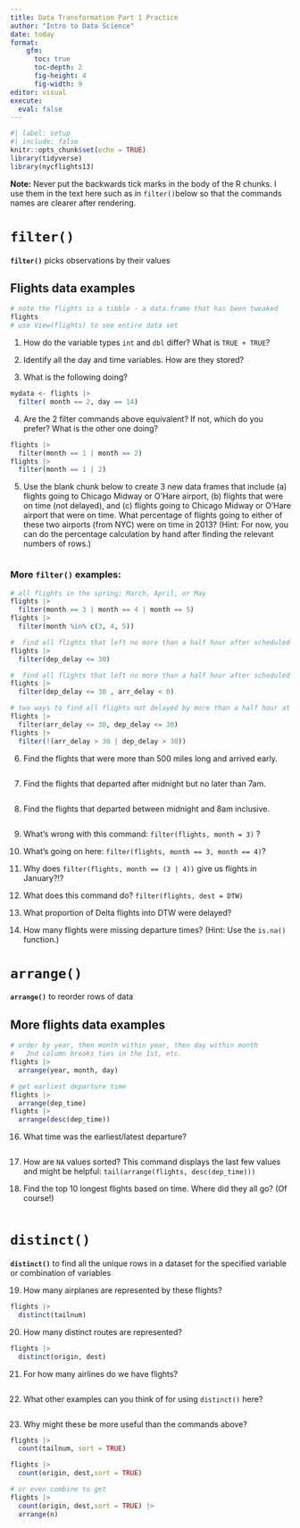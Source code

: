 ```yaml
---
title: Data Transformation Part 1 Practice
author: "Intro to Data Science"
date: today
format: 
    gfm: 
      toc: true
      toc-depth: 2
      fig-height: 4
      fig-width: 9
editor: visual
execute: 
  eval: false
---
```


```r
#| label: setup
#| include: false
knitr::opts_chunk$set(echo = TRUE)
library(tidyverse)
library(nycflights13)  
```

**Note:** Never put the backwards tick marks in the body of the R chunks. I use them in the text here such as in `filter()`below so that the commands names are clearer after rendering.

# `filter()`

**`filter()`** picks observations by their values

## Flights data examples

```r
# note the flights is a tibble - a data.frame that has been tweaked
flights  
# use View(flights) to see entire data set
```

1)  How do the variable types `int` and `dbl` differ? What is `TRUE + TRUE`?

2)  Identify all the day and time variables. How are they stored?

3)  What is the following doing?

```r
mydata <- flights |> 
  filter( month == 2, day == 14) 
```

4)  Are the 2 filter commands above equivalent? If not, which do you prefer? What is the other one doing?

```r
flights |> 
  filter(month == 1 | month == 2) 
flights |> 
  filter(month == 1 | 2)
```

5)  Use the blank chunk below to create 3 new data frames that include (a) flights going to Chicago Midway or O'Hare airport, (b) flights that were on time (not delayed), and (c) flights going to Chicago Midway or O'Hare airport that were on time. What percentage of flights going to either of these two airports (from NYC) were on time in 2013? (Hint: For now, you can do the percentage calculation by hand after finding the relevant numbers of rows.)

```r

```

### More `filter()` examples:

```r
# all flights in the spring: March, April, or May
flights |> 
  filter(month == 3 | month == 4 | month == 5)
flights |> 
  filter(month %in% c(3, 4, 5)) 

#  find all flights that left no more than a half hour after scheduled time
flights |> 
  filter(dep_delay <= 30)

#  find all flights that left no more than a half hour after scheduled time and arrived early
flights |> 
  filter(dep_delay <= 30 , arr_delay < 0)  

# two ways to find all flights not delayed by more than a half hour at either end
flights |> 
  filter(arr_delay <= 30, dep_delay <= 30)
flights |> 
  filter(!(arr_delay > 30 | dep_delay > 30))
```

6)  Find the flights that were more than 500 miles long and arrived early.

```r

```

7)  Find the flights that departed after midnight but no later than 7am.

```r

```

8)  Find the flights that departed between midnight and 8am inclusive.

```r

```

9)  What's wrong with this command: `filter(flights, month = 3)` ?

10) What's going on here: `filter(flights, month == 3, month == 4)`?

11) Why does `filter(flights, month == (3 | 4))` give us flights in January?!?

12) What does this command do? `filter(flights, dest = DTW)`

13) What proportion of Delta flights into DTW were delayed?

14) How many flights were missing departure times? (Hint: Use the `is.na()` function.)

# `arrange()`

**`arrange()`** to reorder rows of data

## More flights data examples

```r
# order by year, then month within year, then day within month
#   2nd column breaks ties in the 1st, etc.
flights |> 
  arrange(year, month, day)

# get earliest departure time
flights |> 
  arrange(dep_time) 
flights |> 
  arrange(desc(dep_time))
```

16) What time was the earliest/latest departure?

```r

```

17) How are `NA` values sorted? This command displays the last few values and might be helpful: `tail(arrange(flights, desc(dep_time)))`

18) Find the top 10 longest flights based on time. Where did they all go? (Of course!)

```r

```

# `distinct()`

**`distinct()`** to find all the unique rows in a dataset for the specified variable or combination of variables

19) How many airplanes are represented by these flights?

```r
flights |> 
  distinct(tailnum)
```

20) How many distinct routes are represented?

```r
flights |> 
  distinct(origin, dest)
```

21) For how many airlines do we have flights?

```r

```

22) What other examples can you think of for using `distinct()` here?

```r

```

23) Why might these be more useful than the commands above?

```r
flights |> 
  count(tailnum, sort = TRUE)

flights |> 
  count(origin, dest,sort = TRUE)

# or even combine to get 
flights |> 
  count(origin, dest,sort = TRUE) |> 
  arrange(n)
```

